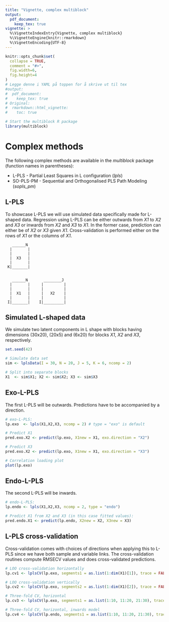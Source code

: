 ```yaml
---
title: "Vignette, complex multiblock"
output: 
  pdf_document: 
    keep_tex: true
vignette: >
  %\VignetteIndexEntry{Vignette, complex multiblock}
  %\VignetteEngine{knitr::rmarkdown}
  %\VignetteEncoding{UTF-8}
---
```


```r
knitr::opts_chunk$set(
  collapse = TRUE,
  comment = "#>",
  fig.width=6, 
  fig.height=4
)
# Legge denne i YAML på toppen for å skrive ut til tex
#output: 
#  pdf_document: 
#    keep_tex: true
# Original:
#  rmarkdown::html_vignette:
#    toc: true
```

```r
# Start the multiblock R package
library(multiblock)
```

# Complex methods

The following complex methods are available in the _multiblock_ package (function names in parentheses):

* L-PLS - Partial Least Squares in L configuration (_lpls_)
* SO-PLS-PM - Sequential and Orthogonalised PLS Path Modeling (_sopls_pm_)

## L-PLS

To showcase L-PLS we will use simulated data specifically made for L-shaped data. Regression 
using L-PLS can be either outwards from _X1_ to _X2_ and _X3_ or inwards from _X2_ and _X3_
to _X1_. In the former case, prediction can either be of _X2_ or _X3_ given _X1_. Cross-validation
is performed either on the rows of _X1_ or the columns of _X1_.

```{}
   ______N 
  |       |
  |       |
  |  X3   |
  |       |
 K|_______|
             
             
   ______N       ________J 
  |       |     |         |
  |       |     |         |
  |  X1   |     |   X2    |
  |       |     |         |
 I|_______|    I|_________|
```


## Simulated L-shaped data

We simulate two latent components in L shape with blocks having dimensions (30x20),
(20x5) and (6x20) for blocks _X1_, _X2_ and _X3_, respectively.

```r
set.seed(42)

# Simulate data set
sim <- lplsData(I = 30, N = 20, J = 5, K = 6, ncomp = 2)

# Split into separate blocks
X1  <- sim$X1; X2 <- sim$X2; X3 <- sim$X3
```

## Exo-L-PLS

The first L-PLS will be outwards. Predictions have to be accompanied by a direction.

```r
# exo-L-PLS:
lp.exo  <- lpls(X1,X2,X3, ncomp = 2) # type = "exo" is default

# Predict X1
pred.exo.X2 <- predict(lp.exo, X1new = X1, exo.direction = "X2")

# Predict X3
pred.exo.X2 <- predict(lp.exo, X1new = X1, exo.direction = "X3")

# Correlation loading plot
plot(lp.exo)
```


## Endo-L-PLS

The second L-PLS will be inwards.

```r
# endo-L-PLS:
lp.endo <- lpls(X1,X2,X3, ncomp = 2, type = "endo")

# Predict X1 from X2 and X3 (in this case fitted values):
pred.endo.X1 <- predict(lp.endo, X2new = X2, X3new = X3)
```

## L-PLS cross-validation

Cross-validation comes with choices of directions when applying this to L-PLS since we have both sample
and variable links. The cross-validation routines compute RMSECV values and does cross-validated predictions.

```r
# LOO cross-validation horizontally
lp.cv1 <- lplsCV(lp.exo, segments1 = as.list(1:dim(X1)[1]), trace = FALSE)

# LOO cross-validation vertically
lp.cv2 <- lplsCV(lp.exo, segments2 = as.list(1:dim(X1)[2]), trace = FALSE)

# Three-fold CV, horizontal
lp.cv3 <- lplsCV(lp.exo, segments1 = as.list(1:10, 11:20, 21:30), trace = FALSE)

# Three-fold CV, horizontal, inwards model
lp.cv4 <- lplsCV(lp.endo, segments1 = as.list(1:10, 11:20, 21:30), trace = FALSE)
```

